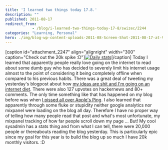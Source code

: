 ```yaml
---
title: 'I learned two things today 17.8.'
description: ""
published: 2011-08-17
redirect_from: 
            - /blog/i-learned-two-things-today-17-8/swizec/2244
categories: "Learning, Personal"
hero: ./img/blog-wp-content-uploads-2011-08-Screen-Shot-2011-08-17-at-9.25.35-PM-300x234.png
---
```

\[caption id=&quot;attachment_2247&quot; align=&quot;alignright&quot; width=&quot;300&quot; caption=&quot;Check out the 20k spike :D&quot;][![](./img/blog-wp-content-uploads-2011-08-Screen-Shot-2011-08-17-at-9.25.35-PM-300x234.png "Daily stats")](http://swizec.com/blog/wp-content/uploads/2011/08/Screen-Shot-2011-08-17-at-9.25.35-PM.png)\[/caption] Today I learned that apparently people really love going on the internet to read about some dumb guy who has decided to severely limit his internet usage almost to the point of considering it being completely offline when compared to his previous habits. There was a great deal of tweeting my yesterday&#x27;s blogpost about how [my ideas are shit and I&#x27;m going on an internet diet](http://swizec.com/blog/my-ideas-are-shitty-so-im-going-on-an-internet-diet/swizec/2239 "My ideas are shitty so I’m going on an internet diet"). There were also 127 upvotes on hackernews and 80+ comments. The only time something like that has happened on my blog before was when [I pissed all over Apple&#x27;s Ping](http://swizec.com/blog/apples-ping-is-a-big-pile-of-steaming-dung/swizec/1444 "Apple’s Ping is a big pile of steaming dung"). I also learned that apparently through some fluke or stupidity neither google analytics nor mixpanel were loading on the blog all day. Therefore I have no proper way of telling how many people read that post and what&#x27;s most unfortunate, my mixpanel tracking of how far people scroll down my page ... But! My cool sysadmin has a stats thing and from what I can tell, there were 20,000 people or thereabouts reading the blog yesterday. This is particularly epic since my goal for this year is to build the blog up so much I have 20k monthly visitors. :D
